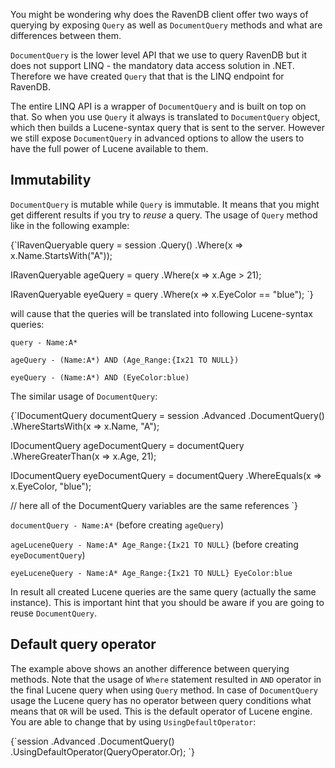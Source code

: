 
You might be wondering why does the RavenDB client offer two ways of querying by exposing `Query` as well as `DocumentQuery` methods and what are
differences between them.

`DocumentQuery` is the lower level API that we use to query RavenDB but it does not support LINQ - the mandatory data access solution in .NET. Therefore we have created `Query` that that is the LINQ endpoint for RavenDB. 

The entire LINQ API is a wrapper of `DocumentQuery` and is built on top on that. 
So when you use `Query` it always is translated to `DocumentQuery` object, which then builds a Lucene-syntax query that is sent to the server.
However we still expose `DocumentQuery` in advanced options to allow the users to have the full power of Lucene available to them. 

## Immutability

`DocumentQuery` is mutable while `Query` is immutable. It means that you might get different results if you try to *reuse* a query. The usage of `Query` method like in the following example:

<TabItem value="immutable_query" label="immutable_query">
<CodeBlock language="csharp">
{`IRavenQueryable<User> query = session
    .Query<User>()
    .Where(x => x.Name.StartsWith("A"));

IRavenQueryable<User> ageQuery = query
    .Where(x => x.Age > 21);

IRavenQueryable<User> eyeQuery = query
    .Where(x => x.EyeColor == "blue");
`}
</CodeBlock>
</TabItem>

will cause that the queries will be translated into following Lucene-syntax queries:

`query - Name:A*`

`ageQuery - (Name:A*) AND (Age_Range:{Ix21 TO NULL})`

`eyeQuery - (Name:A*) AND (EyeColor:blue)`

The similar usage of `DocumentQuery`:

<TabItem value="mutable_lucene_query" label="mutable_lucene_query">
<CodeBlock language="csharp">
{`IDocumentQuery<User> documentQuery = session
    .Advanced
    .DocumentQuery<User>()
    .WhereStartsWith(x => x.Name, "A");

IDocumentQuery<User> ageDocumentQuery = documentQuery
    .WhereGreaterThan(x => x.Age, 21);

IDocumentQuery<User> eyeDocumentQuery = documentQuery
    .WhereEquals(x => x.EyeColor, "blue");

// here all of the DocumentQuery variables are the same references
`}
</CodeBlock>
</TabItem>

`documentQuery - Name:A*` (before creating `ageQuery`)

`ageLuceneQuery - Name:A* Age_Range:{Ix21 TO NULL}` (before creating `eyeDocumentQuery`)

`eyeLuceneQuery - Name:A* Age_Range:{Ix21 TO NULL} EyeColor:blue`

In result all created Lucene queries are the same query (actually the same instance). This is important hint that you should be aware if you are going to reuse `DocumentQuery`.

## Default query operator

The example above shows an another difference between querying methods. Note that the usage of `Where` statement resulted in `AND` operator 
in the final Lucene query when using `Query` method. In case of `DocumentQuery` usage the Lucene query has no operator between query conditions what means
that `OR` will be used. This is the default operator of Lucene engine. You are able to change that by using `UsingDefaultOperator`:

<TabItem value="default_operator" label="default_operator">
<CodeBlock language="csharp">
{`session
    .Advanced
    .DocumentQuery<User>()
    .UsingDefaultOperator(QueryOperator.Or);
`}
</CodeBlock>
</TabItem>


